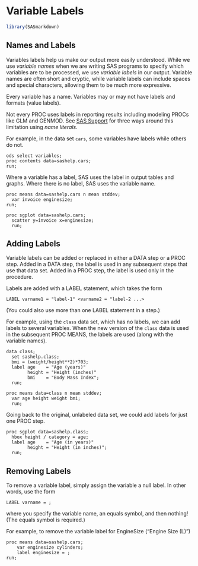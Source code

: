 # Variable Labels

```r
library(SASmarkdown)
```

## Names and Labels
Variables labels help us make our output more easily understood.
While we use *variable names* when we are writing SAS programs
to specify which variables are to be processed, we use *variable
labels* in our output.  Variable names are often short and cryptic,
while variable labels can include spaces and special characters,
allowing them to be much more expressive.

Every variable has a name. Variables may or may not have labels
and formats (value labels).

Not every PROC uses labels in reporting results including modeling
PROCs like GLM and GENMOD.  See [SAS Support](https://support.sas.com/kb/35/973.html) for three ways
around this limitation using *name literals*.

For example, in the data set `cars`, some variables have labels
while others do not.

```sas
ods select variables;
proc contents data=sashelp.cars;
run;
```

Where a variable has a label, SAS uses the label in output
tables and graphs.  Where there is no label, SAS uses the
variable name.

```sas
proc means data=sashelp.cars n mean stddev;
  var invoice enginesize;
run;
```

```sashtml5
proc sgplot data=sashelp.cars;
  scatter y=invoice x=enginesize;
  run;
```

## Adding Labels
Variable labels can be added or replaced in either a DATA step
or a PROC step.  Added in a DATA step, the label is used
in any subsequent steps that use that data set.  Added in a
PROC step, the label is used only in the procedure.

Labels are added with a LABEL statement, which takes the
form

```sas
LABEL varname1 = "label-1" <varname2 = "label-2 ...>
```

(You could also use more than one LABEL statement in a step.)

For example, using the `class` data set, which has no labels,
we can add labels to several variables.  When the new version
of the `class` data is used in the subsequent PROC MEANS, the
labels are used (along with the variable names).

```sas
data class;
  set sashelp.class;
  bmi = (weight/height**2)*703;
  label age    = "Age (years)"
        height = "Height (inches)"
        bmi    = "Body Mass Index";
  run;
        
proc means data=class n mean stddev;
  var age height weight bmi;
  run;
```

Going back to the original, unlabeled data set,
we could add labels for just one PROC step.

```sashtml5
proc sgplot data=sashelp.class;
  hbox height / category = age;
  label age    = "Age (in years)"
        height = "Height (in inches)";
  run;
```

## Removing Labels
To remove a variable label, simply assign the variable
a null label.  In other words, use the form

```sas
LABEL varname = ;
```

where you specify the variable name, an equals symbol, and
then nothing!  (The equals symbol is required.)

For example, to remove the variable label for EngineSize
("Engine Size (L)")

```sas
proc means data=sashelp.cars;
	var enginesize cylinders;
	label enginesize = ;
run;
```
